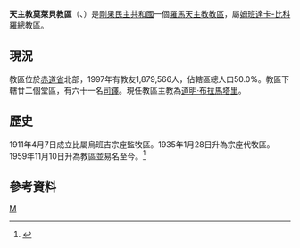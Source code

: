 {{Infobox Roman Catholic diocese
|Roman Catholic Diocese of = 天主教莫萊貝教區
|Latin name of diocese = Dioecesis Molegbensis
 |image =
 |caption =
 |location = [[剛果民主共和國|剛果民主共和國]] 
|territory = 赤道省北部
|population =1,879,566

|rite = [[罗马礼|罗马礼]]
|patron =
|province = 姆班達卡-比科羅

|established = 1911年
|cathedral = 聖安多尼主教座堂
|co-cathedral =
|leadership = 主教 
|website = 
|pope =  
|patriarch= 
|metropolitan =
|ordinary = 道明·布拉馬塔里
|coadjutor archbishop = 
|coadjutor bishop = 
|auxiliary = 
|emeritus = }}

'''天主教莫萊貝教區'''（{{lang-la|Dioecesis Molegbensis}}、{{lang-fr|Diocèse de Molegbe}}）是[[剛果民主共和國|剛果民主共和國]]一個[[羅馬天主教|羅馬天主教]][[教區|教區]]，屬[[天主教姆班達卡-比科羅總教區|姆班達卡-比科羅總教區]]。
==現況==
教區位於[[赤道省|赤道省]]北部，1997年有教友1,879,566人，佔轄區總人口50.0%。教區下轄廿二個堂區，有六十一名[[司鐸|司鐸]]。現任教區主教為[[道明·布拉馬塔里|道明·布拉馬塔里]]。

==歷史==
1911年4月7日成立比屬烏班吉宗座監牧區。1935年1月28日升為宗座代牧區。1959年11月10日升為教區並易名至今。<ref name="dio">{{cite journal
|journal=[[宗座公報|宗座公報]]
|publisher=梵蒂岡出版社
|date=1960年
|volume=52
|title=Cum parvulum
|page=372
|url=http://www.vatican.va/archive/aas/documents/AAS%2052%20%5B1960%5D%20-%20ocr.pdf
|access-date=2014-01-09
|archive-date=2016-04-09
|archive-url=https://web.archive.org/web/20160409030818/http://www.vatican.va/archive/aas/documents/AAS%2052%20%5B1960%5D%20-%20ocr.pdf
|dead-url=no
}}</ref>

==參考資料==
{{reflist}}

{{剛果民主共和國天主教教區}}
[[Category:剛果民主共和國天主教教區|M]]